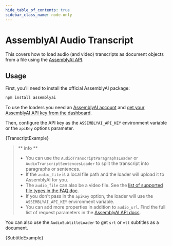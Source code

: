```yaml
---
hide_table_of_contents: true
sidebar_class_name: node-only
---
```



# AssemblyAI Audio Transcript

This covers how to load audio (and video) transcripts as document objects from a file using the [AssemblyAI API](https://www.assemblyai.com/docs/api-reference/transcript).

## Usage

First, you'll need to install the official AssemblyAI package:

```bash npm2yarn
npm install assemblyai
```

To use the loaders you need an [AssemblyAI account](https://www.assemblyai.com/dashboard/signup) and
[get your AssemblyAI API key from the dashboard](https://www.assemblyai.com/app/account).

Then, configure the API key as the `ASSEMBLYAI_API_KEY` environment variable or the `apiKey` options parameter.


<CodeBlock language="typescript">{TranscriptExample}</CodeBlock>

> ** info **
> - You can use the `AudioTranscriptParagraphsLoader` or `AudioTranscriptSentencesLoader` to split the transcript into paragraphs or sentences.
> - If the `audio_file` is a local file path and the loader will upload it to AssemblyAI for you.
> - The `audio_file` can also be a video file. See the [list of supported file types in the FAQ doc](https://www.assemblyai.com/docs/concepts/faq#:~:text=file%20types%20are%20supported).
> - If you don't pass in the `apiKey` option, the loader will use the `ASSEMBLYAI_API_KEY` environment variable.
> - You can add more properties in addition to `audio_url`. Find the full list of request parameters in the [AssemblyAI API docs](https://www.assemblyai.com/docs/api-reference/transcript#create-a-transcript).


You can also use the `AudioSubtitleLoader` to get `srt` or `vtt` subtitles as a document.


<CodeBlock language="typescript">{SubtitleExample}</CodeBlock>

